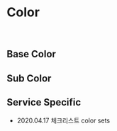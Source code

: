 

<Meta title="color-palette / Color Palette" />

# Color

<br />

## Base Color

<FlexBox>
  <FlexBox flex={1} flexFlow="column" space>
    <ColorBox color="white" labelColor="gray600" />
    <ColorBox color="gray20" labelColor="gray600" />
    <ColorBox color="gray50" labelColor="gray600" />
    <ColorBox color="gray100" labelColor="gray600" />
    <ColorBox color="gray200" labelColor="gray600" />
    <ColorBox color="gray300" />
    <ColorBox color="gray400" />
    <ColorBox color="gray500" />
    <ColorBox color="gray600" />
    <ColorBox color="gray700" />
    <ColorBox color="gray800" />
    <ColorBox color="gray900" />
    <ColorBox color="gray" />
  </FlexBox>
  <FlexBox flex={1} flexFlow="column" space>
    <ColorBox color="blue" />
    <ColorBox color="blue60" labelColor="gray600" />
    <ColorBox color="blue100" labelColor="gray600" />
  </FlexBox>
  <FlexBox flex={1} flexFlow="column" space>
    <ColorBox color="mint" />
    <ColorBox color="mint100" labelColor="gray600" />
  </FlexBox>
</FlexBox>

## Sub Color

<FlexBox>
  <FlexBox flex={1} flexFlow="column" space>
    <ColorBox color="orange" />
  </FlexBox>
  <FlexBox flex={1} flexFlow="column" space>
    <ColorBox color="red" />
  </FlexBox>
  <FlexBox flex={1} flexFlow="column" space>
    <ColorBox color="deepOrange" />
  </FlexBox>
  <FlexBox flex={1} flexFlow="column" space>
    <ColorBox color="mediumRed" />
  </FlexBox>
  <FlexBox flex={1} flexFlow="column" space>
    <ColorBox color="deepRed" />
  </FlexBox>
  <FlexBox flex={1} flexFlow="column" space>
    <ColorBox color="purple" />
  </FlexBox>
  <FlexBox flex={1} flexFlow="column" space>
    <ColorBox color="emerald" />
  </FlexBox>
</FlexBox>

## Service Specific

- 2020.04.17 체크리스트 color sets

<FlexBox>
  <FlexBox flex={1} flexFlow="column" space>
    <ColorBox color="azul500" />
    <ColorBox color="azul" />
  </FlexBox>
  <FlexBox flex={1} flexFlow="column" space>
    <ColorBox color="teal100" />
    <ColorBox color="teal900" />
    <ColorBox color="teal" />
  </FlexBox>
</FlexBox>
